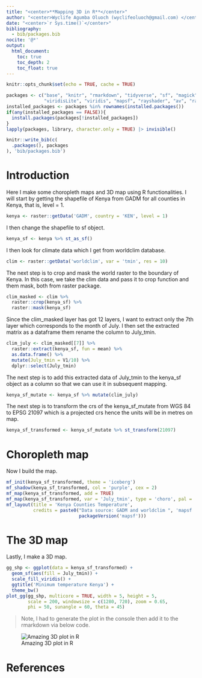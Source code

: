 ```yaml
---
title: "<center>**Mapping 3D in R**</center>"
author: "<center>Wyclife Agumba Oluoch (wyclifeoluoch@gmail.com) </center>"
date: "<center>`r Sys.time()`</center>"
bibliography: 
  - bib/packages.bib
nocite: '@*'
output: 
  html_document:
    toc: true
    toc_depth: 2
    toc_float: true
---
```


```r
knitr::opts_chunk$set(echo = TRUE, cache = TRUE)
```


```r
packages <- c("base", "knitr", "rmarkdown", "tidyverse", "sf", "magick",
              "viridisLite", "viridis", "mapsf", "rayshader", "av", "raster")
installed_packages <- packages %in% rownames(installed.packages())
if(any(installed_packages == FALSE)){
  install.packages(packages[!installed_packages])
}
lapply(packages, library, character.only = TRUE) |> invisible()
```

```r
knitr::write_bib(c(
  .packages(), packages
), 'bib/packages.bib')
```

# Introduction

Here I make some choropleth maps and 3D map using R functionalities.
I will start by getting the shapefile of Kenya from GADM for all counties in Kenya, that is, level = 1.

```r
kenya <- raster::getData('GADM', country = 'KEN', level = 1) 
```

I then change the shapefile to sf object.

```r
kenya_sf <- kenya %>% st_as_sf()
```

I then look for climate data which I get from worldclim database.

```r
clim <- raster::getData('worldclim', var = 'tmin', res = 10)
```

The next step is to crop and mask the world raster to the boundary of Kenya. In this case, we take the clim data and pass it to crop function and them mask, both from raster package.

```r
clim_masked <- clim %>% 
  raster::crop(kenya_sf) %>% 
  raster::mask(kenya_sf)
```

Since the clim_masked layer has got 12 layers, I want to extract only the 7th layer which corresponds to the month of July. I then set the extracted matrix as a dataframe them rename the column to July_tmin.

```r
clim_july <- clim_masked[[7]] %>% 
  raster::extract(kenya_sf, fun = mean) %>% 
  as.data.frame() %>% 
  mutate(July_tmin = V1/10) %>% 
  dplyr::select(July_tmin)
```


The next step is to add this extracted data of July_tmin to the kenya_sf object as a column so that we can use it in subsequent mapping.

```r
kenya_sf_mutate <- kenya_sf %>% mutate(clim_july)
```

The next step is to transform the crs of the kenya_sf_mutate from WGS 84 to EPSG 21097 which is a projected crs hence the units will be in metres on map.

```r
kenya_sf_transformed <- kenya_sf_mutate %>% st_transform(21097)
```

# Choropleth map

Now I build the map.

```r
mf_init(kenya_sf_transformed, theme = 'iceberg')
mf_shadow(kenya_sf_transformed, col = 'purple', cex = 2)
mf_map(kenya_sf_transformed, add = TRUE)
mf_map(kenya_sf_transformed, var = 'July_tmin', type = 'choro', pal = 'Greens', add = TRUE)
mf_layout(title = 'Kenya Counties Temperature',
          credits = paste0("Data source: GADM and worldclim ", 'mapsf ',
                           packageVersion('mapsf')))
```

# The 3D map

Lastly, I make a 3D map.

```r
gg_shp <- ggplot(data = kenya_sf_transformed) +
  geom_sf(aes(fill = July_tmin)) +
  scale_fill_viridis() +
  ggtitle('Minimum temperature Kenya') +
  theme_bw()
plot_gg(gg_shp, multicore = TRUE, width = 5, height = 5, 
        scale = 200, windowsize = c(1280, 720), zoom = 0.65, 
        phi = 50, sunangle = 60, theta = 45)
```


> Note, I had to generate the plot in the console then add it to the rmarkdown via below code.

![Amazing 3D plot in R](D:/R/rsgs/images/plot_3d.png)

# References